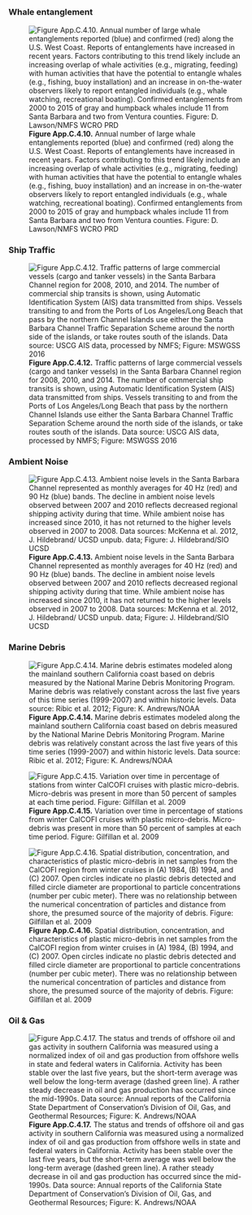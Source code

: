 ## {.tabset}

### Whale entanglement

![**Figure App.C.4.10.** Annual number of large whale entanglements reported (blue) and confirmed (red) along the U.S. West Coast.
 Reports of entanglements have increased in recent years. Factors contributing to this trend likely include an increasing overlap of
 whale activities (e.g., migrating, feeding) with human activities that have the potential to entangle whales (e.g., fishing, buoy
 installation) and an increase in on-the-water observers likely to report entangled individuals (e.g., whale watching, recreational boating). Confirmed entanglements from 2000 to 2015 of gray and humpback whales include 11 from Santa Barbara and two from Ventura counties. Figure: D. Lawson/NMFS WCRO PRD ](../img/cinms_cr/App.C.4.10.Whale_entanglements.png)
 
### Ship Traffic

![**Figure App.C.4.12.** Traffic patterns of large commercial vessels (cargo and tanker vessels) in the Santa Barbara Channel region for
2008, 2010, and 2014. The number of commercial ship transits is shown, using Automatic Identification System (AIS) data
transmitted from ships. Vessels transiting to and from the Ports of Los Angeles/Long Beach that pass by the northern Channel
Islands use either the Santa Barbara Channel Traffic Separation Scheme around the north side of the islands, or take routes south
of the islands. Data source: USCG AIS data, processed by NMFS; Figure: MSWGSS 2016](../img/cinms_cr/App.C.4.12.MSWGSS_2016.jpg)

### Ambient Noise

![**Figure App.C.4.13.** Ambient noise levels in the Santa Barbara Channel represented as monthly averages for 40 Hz (red) and 90 Hz (blue) bands. The decline in ambient noise levels observed between 2007 and 2010 reflects decreased regional shipping activity during that time. While ambient noise has increased since 2010, it has not returned to the higher levels observed in 2007 to 2008. Data sources: McKenna et al. 2012, J. Hildebrand/ UCSD unpub. data; Figure: J. Hildebrand/SIO UCSD](../img/cinms_cr/App.C.4.13.CINMS_Noise.jpg)

### Marine Debris

![**Figure App.C.4.14.** Marine debris estimates modeled along the mainland southern California coast based on debris measured by the National Marine Debris Monitoring Program. Marine debris was relatively constant across the last five years of this time series (1999-2007) and within historic levels. Data source: Ribic et al. 2012; Figure: K. Andrews/NOAA](../img/cinms_cr/App.C.4.14.Marine debris_CCIEA.jpg)

![**Figure App.C.4.15.** Variation over time in percentage of stations from winter CalCOFI cruises with plastic micro-debris. Micro-debris was present in more than 50 percent of samples at each time period. Figure: Gilfillan et al. 2009](../img/cinms_cr/App.C.4.15.Gilfillan_graph.png)

![**Figure App.C.4.16.** Spatial distribution, concentration, and characteristics of plastic micro-debris in net samples from the CalCOFI region from winter cruises in (A) 1984, (B) 1994, and (C) 2007. Open circles indicate no plastic debris detected and filled circle diameter are proportional to particle concentrations (number per cubic meter). There was no relationship between the numerical concentration of particles and distance from shore, the presumed source of the majority of debris. Figure: Gilfillan et al. 2009](../img/cinms_cr/App.C.4.16.Gilfillan_map.png)


### Oil & Gas

![**Figure App.C.4.17.** The status and trends of offshore oil and gas activity in southern California was measured using a normalized index of oil and gas production from offshore wells in state and federal waters in California. Activity has been stable over the last five years, but the short-term average was well below the long-term average (dashed green line). A rather steady decrease in oil and gas production has occurred since the mid-1990s. Data source: Annual reports of the California State Department of Conservation’s Division of Oil, Gas, and Geothermal Resources; Figure: K. Andrews/NOAA](../img/cinms_cr/App.C.4.17.Oil_gas_activity_CCIEA.jpg)


